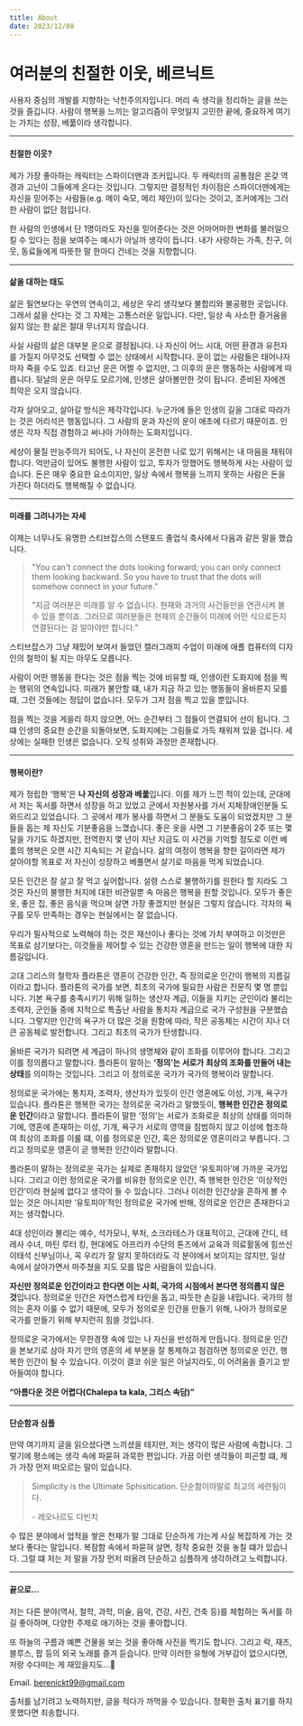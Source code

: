 ```yaml
---
title: About
date: 2023/12/08
---
```



# 여러분의 친절한 이웃, 베르닉트

사용자 중심의 개발를 지향하는 낙천주의자입니다. 머리 속 생각을 정리하는 글을 쓰는 것을 즐깁니다.
사람이 행복을 느끼는 알고리즘이 무엇일지 고민한 끝에, 중요하게 여기는 가치는 성장, 베풂이라 생각합니다.

---

#### 친절한 이웃?

제가 가장 좋아하는 캐릭터는 스파이더맨과 조커입니다. 두 캐릭터의 공통점은 온갖 역경과 고난이 그들에게 온다는 것입니다.
그렇지만 결정적인 차이점은 스파이더맨에게는 자신을 믿어주는 사람들(e.g. 메이 숙모, 메리 제인)이 있다는 것이고,
조커에게는 그러한 사람이 없단 점입니다.

한 사람의 인생에서 단 1명이라도 자신을 믿어준다는 것은
어마어마한 변화를 불러일으킬 수 있다는 점을 보여주는 예시가 아닐까 생각이 듭니다.
내가 사랑하는 가족, 친구, 이웃, 동료들에게 따뜻한 말 한마디 건네는 것을 지향합니다.

---

#### 삶을 대하는 태도

삶은 필연보다는 우연의 연속이고, 세상은 우리 생각보다 불합리와 불공평한 곳입니다.
그래서 삶을 산다는 것 그 자체는 고통스러운 일입니다. 다만, 일상 속 사소한 즐거움을 잃지 않는 한 삶은 절대 무너지지 않습니다.

사실 사람의 삶은 대부분 운으로 결정됩니다.
나 자신이 어느 시대, 어떤 환경과 유전자를 가질지 아무것도 선택할 수 없는 상태에서 시작합니다.
운이 없는 사람들은 태어나자 마자 죽을 수도 있죠.
타고난 운은 어쩔 수 없지만, 그 이후의 운은 행동하는 사람에게 따릅니다.
뒷날의 운은 아무도 모르기에, 인생은 살아볼만한 것이 됩니다. 준비된 자에겐 최악은 오지 않습니다.

각자 살아오고, 살아갈 방식은 제각각입니다. 누군가에 들은 인생의 길을 그대로 따라가는 것은 어리석은 행동입니다.
그 사람의 운과 자신의 운이 애초에 다르기 때문이죠. 인생은 각자 직접 경험하고 써나아 가야하는 도화지입니다.

세상이 물질 만능주의가 되어도, 나 자신이 온전한 나로 있기 위해서는 내 마음을 채워야 합니다.
억만금이 있어도 불행한 사람이 있고, 투자가 망했어도 행복하게 사는 사람이 있습니다.
돈은 매우 중요한 요소이지만, 일상 속에서 행복을 느끼지 못하는 사람은 돈을 가진다 하더라도 행복해질 수 없습니다.

---

#### 미래를 그려나가는 자세

이제는 너무나도 유명한 스티브잡스의 스탠포드 졸업식 축사에서 다음과 같은 말을 했습니다.

> "You can't connect the dots looking forward; you can only connect them looking backward.
> So you have to trust that the dots will somehow connect in your future."
>
> "지금 여러분은 미래를 알 수 없습니다. 현재와 과거의 사건들만을 연관시켜 볼 수 있을 뿐이죠.
> 그러므로 여러분들은 현재의 순간들이 미래에 어떤 식으로든지 연결된다는 걸 알아야만 합니다."

스티브잡스가 그냥 재밌어 보여서 들었던 캘러그래피 수업이 미래에 애플 컴퓨터의 디자인의 철학이 될 지는 아무도 모릅니다.

사람이 어떤 행동을 한다는 것은 점을 찍는 것에 비유할 때, 인생이란 도화지에 점을 찍는 행위의 연속입니다.
미래가 불안할 떄, 내가 지금 하고 있는 행동들이 올바른지 모를 떄, 그런 것들에는 정답이 없습니다.
모두가 그저 점을 찍고 있을 뿐입니다.

점을 찍는 것을 게을리 하지 않으면, 어느 순간부터 그 점들이 연결되어 선이 됩니다.
그떄 인생의 중요한 순간을 되돌아보면, 도화지에는 그림들로 가득 채워져 있을 겁니다.
세상에는 실패한 인생은 없습니다. 오직 성취와 과정만 존재합니다.

---

#### 행복이란?

제가 정립한 ‘행복’은 **나 자신의 성장과 베풂**입니다. 이를 제가 느낀 적이 있는데,
군대에서 저는 독서를 하면서 성장을 하고 있었고 군에서 자원봉사를 가서 지체장애인분들 도와드리고 있었습니다.
그 곳에서 제가 봉사를 하면서 그 분들도 도움이 되었겠지만 그 분들을 돕는 제 자신도 기분좋음을 느꼈습니다.
좋은 옷을 사면 그 기분좋음이 2주 또는 몇 달을 가기도 하겠지만,
전역한지 몇 년이 지난 지금도 이 사건을 기억할 정도로 이런 베풂의 행복은 오랜 시간 지속되는 거 같습니다.
삶의 여정이 행복을 향한 길이라면 제가 살아야할 목표로 저 자신이 성장하고 베풀면서 살기로 마음을 먹게 되었습니다.

모든 인간은 잘 살고 잘 먹고 싶어합니다. 설령 스스로 불행하기를 원한다 할 지라도 그것은 자신의 불행한 처지에 대한 비관일뿐 속 마음은 행복을 원할 것입니다.
모두가 좋은 옷, 좋은 집, 좋은 음식을 먹으며 살면 가장 좋겠지만 현실은 그렇지 않습니다.
각자의 욕구를 모두 만족하는 경우는 현실에서는 잘 없습니다.

우리가 필사적으로 노력해야 하는 것은 재산이나 좋다는 것에 가치 부여하고 이것만은 목표로 삼기보다는,
이것들을 제어할 수 있는 건강한 영혼을 만드는 일이 행복에 대한 지름길입니다.

고대 그리스의 철학자 플라톤은 영혼이 건강한 인간, 즉 정의로운 인간이 행복의 지름길이라고 합니다.
플라톤의 국가를 보면, 최초의 국가에 필요한 사람은 전문직 몇 명 뿐입니다.
기본 욕구를 충족시키기 위해 일하는 생산자 계급, 이들을 지키는 군인이라 불리는 조력자, 군인들 중에 지적으로 특출난 사람을 통치자 계급으로 국가 구성원을 구분했습니다.
그렇지만 인간의 욕구가 더 많은 것을 원함에 따라, 작은 공동체는 시간이 지나 더 큰 공동체로 발전합니다. 그리고 최초의 국가가 탄생합니다.

올바른 국가가 되려면 세 계급이 하나의 생명체와 같이 조화를 이루어야 합니다. 그리고 이를 정의롭다고 말합니다.
플라톤이 말하는 **‘정의’는 서로가 최상의 조화를 만들어 내는 상태**를 의미하는 것입니다. 그리고 이 정의로운 국가가 국가의 행복이라 말합니다.

정의로운 국가에는 통치자, 조력자, 생산자가 있듯이 인간 영혼에도 이성, 기개, 욕구가 있습니다.
플라톤은 행복한 국가는 정의로운 국가라고 말했듯이, **행복한 인간은 정의로운 인간**이라고 말합니다.
플라톤이 말한 ‘정의’는 서로가 조화로운 최상의 상태를 의미하기에,
영혼에 존재하는 이성, 기개, 욕구가 서로의 영역을 침범하지 않고 이성에 협조하여 최상의 조화를 이룰 떄,
이를 정의로운 인간, 혹은 정의로운 영혼이라고 부릅니다.
그리고 정의로운 영혼이 곧 행복한 인간이라 말합니다.

플라톤이 말하는 정의로운 국가는 실제로 존재하지 않았던 ‘유토피아’에 가까운 국가입니다.
그리고 이런 정의로운 국가를 비유한 정의로운 인간,
즉 행복한 인간은 ‘이상적인 인간’이라 현실에 없다고 생각이 들 수 있습니다.
그러나 이러한 인간상을 흔하게 볼 수 있는 것은 아니지만 ‘유토피아’적인 정의로운 국가에 반해,
정의로운 인간은 존재한다고 저는 생각합니다.

4대 성인이라 불리는 예수, 석가모니, 부처, 소크라테스가 대표적이고,
근대에 간디, 테레사 수녀, 마틴 루터 킹,
현대에도 아프리카 수단의 톤즈에서 교육과 의료활동에 힘쓰신 이태석 신부님이나,
꼭 우리가 잘 알지 못하더라도 각 분야에서 보이지는 않지만,
일상 속에서 살아가면서 마주쳤을 지도 모를 많은 사람들이 있습니다.

**자신만 정의로운 인간이라고 한다면 이는 사회, 국가의 시점에서 본다면 정의롭지 않은 것**입니다.
정의로운 인간은 자연스럽게 타인을 돕고, 따듯한 손길을 내밉니다.
국가의 정의는 혼자 이룰 수 없기 때문에, 모두가 정의로운 인간을 만들기 위해, 나아가 정의로운 국가를 만들기 위해 부지런히 힘쓸 것입니다.

정의로운 국가에서는 무한경쟁 속에 있는 나 자신을 반성하게 만듭니다.
정의로운 인간을 본보기로 삼아 자기 안의 영혼의 세 부분을 잘 통제하고 점검하면 정의로운 인간, 행복한 인간이 될 수 있습니다.
이것이 결코 쉬운 일은 아닐지라도, 이 어려움을 즐기고 받아들여야 합니다.

**“아름다운 것은 어렵다(Chalepa ta kala, 그리스 속담)”**

---

#### 단순함과 심플

만약 여기까지 글을 읽으셨다면 느끼셨을 테지만, 저는 생각이 많은 사람에 속합니다.
그렇기에 평소에는 생각 속에 파묻혀 과묵한 편입니다.
가끔 이런 생각들이 피곤할 떄, 제가 가장 먼저 떠오르는 말이 있습니다.

> Simplicity is the Ultimate Sphisitication.
> 단순함이야말로 최고의 세련됨이다.
>
> \- 레오나르도 다빈치

수 많은 분야에서 업적을 쌓은 천재가 말 그대로 단순하게 가는게 사실 복잡하게 가는 것보다 좋다는 말입니다.
복잠함 속에서 파묻혀 살면, 정작 중요한 것을 놓칠 떄가 있습니다.
그럴 떄 저는 저 말을 가장 먼저 떠올려 단순하고 심플하게 생각하려고 노력합니다.

---

#### 끝으로...

저는 다른 분야(역사, 철학, 과학, 미술, 음악, 건강, 사진, 건축 등)를 체험하는 독서를 하길 좋아하며,
다양한 주제로 애기하는 것을 좋아합니다.

또 하늘의 구름과 예쁜 건물을 보는 것을 좋아해 사진을 찍기도 합니다.
그리고 락, 재즈, 블루스, 팝 등의 외국 노래를 즐겨 듣습니다.
만약 이러한 유형에 거부감이 없으시다면, 저랑 수다떠는 게 재밌을지도...🤭

<Callout emoji="📧">Email. berenickt99@gmail.com</Callout>

출처를 남기려고 노력하지만, 글을 적다가 까먹을 수 있습니다. 정확한 출처 표기를 하지 못했다면 죄송합니다.

